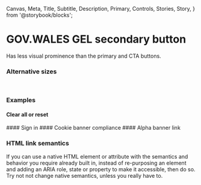   Canvas,
  Meta,
  Title,
  Subtitle,
  Description,
  Primary,
  Controls,
  Stories,
  Story,
} from '@storybook/blocks';


<Meta of={SecondaryButtonStories} />

# GOV.WALES GEL secondary button
Has less visual prominence than the primary and CTA buttons.
<Canvas of={SecondaryButtonStories.Default} />
<Controls of={SecondaryButtonStories.Default} />
<br/>

### Alternative sizes
<Canvas of={SecondaryButtonStories.Small} />
<Canvas of={SecondaryButtonStories.Large} />
<br/>

### Examples
#### Clear all or reset
<Canvas of={SecondaryButtonStories.ClearAll} />
#### Sign in
<Canvas of={SecondaryButtonStories.SignIn} />
#### Cookie banner compliance
<Canvas of={SecondaryButtonStories.AcceptAllCookies} />
#### Alpha banner link
<Canvas of={SecondaryButtonStories.GoTo} />

### HTML link semantics
If you can use a native HTML element or attribute with the semantics and behavior you require already built in, instead of re-purposing an element and adding an ARIA role, state or property to make it accessible, then do so.
Try not not change native semantics, unless you really have to.
<Canvas of={SecondaryButtonStories.AsLink} />
<br/>
